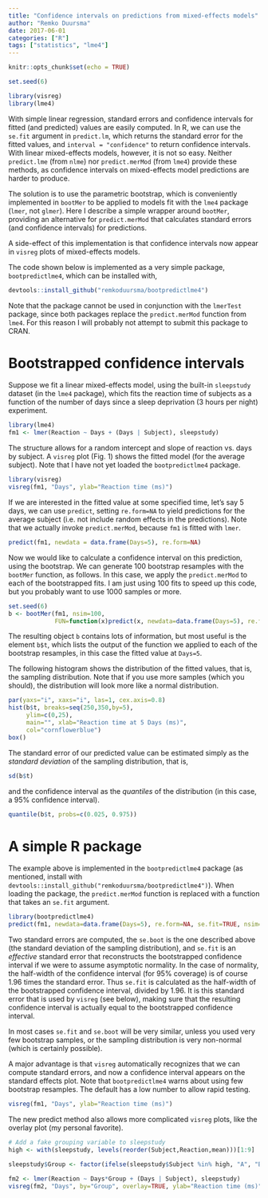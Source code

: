 ```yaml
---
title: "Confidence intervals on predictions from mixed-effects models"
author: "Remko Duursma"
date: 2017-06-01
categories: ["R"]
tags: ["statistics", "lme4"]
---
```


```r
knitr::opts_chunk$set(echo = TRUE)

set.seed(6)

library(visreg)
library(lme4)
```

With simple linear regression, standard errors and confidence intervals for fitted (and predicted) values are easily computed. In R, we can use the `se.fit` argument in `predict.lm`, which returns the standard error for the fitted values, and `interval = "confidence"` to return confidence intervals. With linear mixed-effects models, however, it is not so easy. Neither `predict.lme` (from `nlme`) nor `predict.merMod` (from `lme4`) provide these methods, as confidence intervals on mixed-effects model predictions are harder to produce. 

The solution is to use the parametric bootstrap, which is conveniently implemented in `bootMer` to be applied to models fit with the `lme4` package (`lmer`, not `glmer`). Here I describe a simple wrapper around `bootMer`, providing an alternative for `predict.merMod` that calculates standard errors (and confidence intervals) for predictions.

A side-effect of this implementation is that confidence intervals now appear in `visreg` plots of mixed-effects models.

The code shown below is implemented as a very simple package, `bootpredictlme4`, which can be installed with,

```r
devtools::install_github("remkoduursma/bootpredictlme4")
```

Note that the package cannot be used in conjunction with the `lmerTest` package, since both packages replace the `predict.merMod` function from `lme4`. For this reason I will probably not attempt to submit this package to CRAN.

# Bootstrapped confidence intervals

Suppose we fit a linear mixed-effects model, using the built-in `sleepstudy` dataset (in the `lme4` package), which fits the reaction time of subjects as a function of the number of days since a sleep deprivation (3 hours per night) experiment. 

```r
library(lme4)
fm1 <- lmer(Reaction ~ Days + (Days | Subject), sleepstudy)
```

The structure allows for a random intercept and slope of reaction vs. days by subject. A `visreg` plot (Fig. 1) shows the fitted model (for the average subject). Note that I have not yet loaded the `bootpredictlme4` package.

```r
library(visreg)
visreg(fm1, "Days", ylab="Reaction time (ms)")
```

If we are interested in the fitted value at some specified time, let's say 5 days, we can use `predict`, setting `re.form=NA` to yield predictions for the average subject (i.e. not include random effects in the predictions). Note that we actually invoke `predict.merMod`, because `fm1` is fitted with `lmer`.

```r
predict(fm1, newdata = data.frame(Days=5), re.form=NA)
```

Now we would like to calculate a confidence interval on this prediction, using the bootstrap. We can generate 100 bootstrap resamples with the `bootMer` function, as follows. In this case, we apply the `predict.merMod` to each of the bootstrapped fits. I am just using 100 fits to speed up this code, but you probably want to use 1000 samples or more.

```r
set.seed(6)
b <- bootMer(fm1, nsim=100, 
             FUN=function(x)predict(x, newdata=data.frame(Days=5), re.form=NA))
```

The resulting object `b` contains lots of information, but most useful is the element `b$t`, which lists the output of the function we applied to each of the bootstrap resamples, in this case the fitted value at `Days=5`. 


The following histogram shows the distribution of the fitted values, that is, the sampling distribution. Note that if you use more samples (which you should), the distribution will look more like a normal distribution.

```r
par(yaxs="i", xaxs="i", las=1, cex.axis=0.8)
hist(b$t, breaks=seq(250,350,by=5),
     ylim=c(0,25),
     main="", xlab="Reaction time at 5 Days (ms)",
     col="cornflowerblue")
box()
```

The standard error of our predicted value can be estimated simply as the *standard deviation* of the sampling distribution, that is,

```r
sd(b$t)
```

and the confidence interval as the *quantiles* of the distribution (in this case, a 95% confidence interval).

```r
quantile(b$t, probs=c(0.025, 0.975))
```


# A simple R package

The example above is implemented in the `bootpredictlme4` package (as mentioned, install with `devtools::install_github("remkoduursma/bootpredictlme4")`). When loading the package, the `predict.merMod` function is replaced with a function that takes an `se.fit` argument.

```r
library(bootpredictlme4)
predict(fm1, newdata=data.frame(Days=5), re.form=NA, se.fit=TRUE, nsim=100)
```

Two standard errors are computed, the `se.boot` is the one described above (the standard deviation of the sampling distribution), and `se.fit` is an *effective* standard error that reconstructs the bootstrapped confidence interval if we were to assume asymptotic normality. In the case of normality, the half-width of the confidence interval (for 95% coverage) is of course 1.96 times the standard error. Thus `se.fit` is calculated as the half-width of the bootstrapped confidence interval, divided by 1.96. It is this standard error that is used by `visreg` (see below), making sure that the resulting confidence interval is actually equal to the bootstrapped confidence interval.

In most cases `se.fit` and `se.boot` will be very similar, unless you used very few bootstrap samples, or the sampling distribution is very non-normal (which is certainly possible).

A major advantage is that `visreg` automatically recognizes that we can compute standard errors, and now a confidence interval appears on the standard effects plot. Note that `bootpredictlme4` warns about using few bootstrap resamples. The default has a low number to allow rapid testing.

```r
visreg(fm1, "Days", ylab="Reaction time (ms)")
```

The new predict method also allows more complicated `visreg` plots, like the overlay plot (my personal favorite).

```r
# Add a fake grouping variable to sleepstudy
high <- with(sleepstudy, levels(reorder(Subject,Reaction,mean)))[1:9]

sleepstudy$Group <- factor(ifelse(sleepstudy$Subject %in% high, "A", "B"))

fm2 <- lmer(Reaction ~ Days*Group + (Days | Subject), sleepstudy)
visreg(fm2, "Days", by="Group", overlay=TRUE, ylab="Reaction time (ms)")
```












